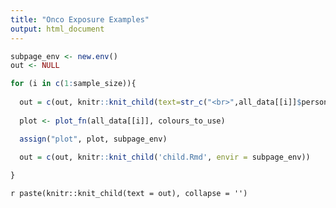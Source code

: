 ```yaml
---
title: "Onco Exposure Examples"
output: html_document
---
```


```r
subpage_env <- new.env()
out <- NULL

for (i in c(1:sample_size)){
  
  out = c(out, knitr::knit_child(text=str_c("<br>",all_data[[i]]$person_id[1])))
  
  plot <- plot_fn(all_data[[i]], colours_to_use)

  assign("plot", plot, subpage_env)
  
  out = c(out, knitr::knit_child('child.Rmd', envir = subpage_env))

}
```

`r paste(knitr::knit_child(text = out), collapse = '')`